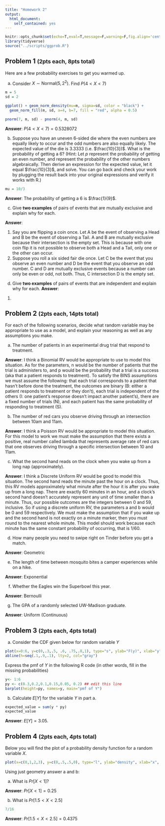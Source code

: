 ---
title: "Homework 2"
output: 
  html_document:
    self_contained: yes
---

```{r setup, include=FALSE}
knitr::opts_chunk$set(echo=T,eval=T,message=F,warning=F,fig.align='center')
library(tidyverse)
source("../scripts/ggprob.R")
```


## Problem 1 <small>(2pts each, 8pts total)</small>

Here are a few probability exercises to get you warmed up.

a. Consider $X\sim \text{Normal}(5, 2^2)$. Find $P(4 < X < 7)$
```{r}
m = 5
sd = 2

ggplot() + geom_norm_density(mu=m, sigma=sd, color = "black") + 
  geom_norm_fill(m, sd, a=4, b=7, fill = "red", alpha = 0.5)

pnorm(7, m, sd) - pnorm(4, m, sd)

```
**Answer**: $P(4 < X < 7) = 0.5328072$ 

b. Suppose you have an uneven 6-sided die where the even numbers are equally likely to occur and the odd numbers are also equally likely. The expected value of the die is $3.3333$ (i.e. $\frac{10}{3})$. What is the probability of getting a 6?
   (Hint: Let $p$ represent the probability of getting an even number, and represent the probability of the other numbers algebraically. Then derive an expression for the expected value, let it equal $\frac{10}{3}$, and solve. You can go back and check your work by plugging the result back into your original expressions and verify it works with R.)
   
```{r}
mu = 10/3


```

**Answer**: The probability of getting a $6$ is $\frac{1}{9}$.

c. Give **two examples** of pairs of events that are mutually exclusive and explain why for each.

**Answer**: 

1. Say you are flipping a coin once. Let A be the event of observing a Head and B be the event of observing a Tail. A and B are mutually exclusive because their intersection is the empty set. This is because with one coin flip it is not possible to observe both a Head and a Tail, only one or the other can occur.  
2. Suppose you roll a six sided fair die once. Let C be the event that you observe an even number and D be the event that you observe an odd number. C and D are mutually exclusive events because a number can only be even or odd, not both. Thus, C intersection D is the empty set.

d. Give **two examples** of pairs of events that are independent and explain why for each.
**Answer**: 

1. 

## Problem 2 <small>(2pts each, 14pts total)</small>

For each of the following scenarios, decide what random variable may be appropriate to use as a model, and explain your reasoning as well as any assumptions you make.

a. The number of patients in an experimental drug trial that respond to treatment. 

**Answer**: I think a Binomial RV would be appropriate to use to model this situation. As for the parameters, n would be the number of patients that the trial is administers to, and p would be the probability that a trial is a success (aka that a patient responds to treatment). To satisfy the BINS assumptions we must assume the following: that each trial corresponds to a patient that hasn't before done the treatment, the outcomes are binary (B: either a patient responds to treatment or they don't), each trial is independent of the others (I: one patient's response doesn't impact another patient's), there are a fixed number of trials (N), and each patient has the same probability of responding to treatment (S).  

b. The number of red cars you observe driving through an intersection between 10am and 11am. 

**Answer**: I think a Poisson RV would be appropriate to model this situation. For this model to work we must make the assumption that there exists a positive, real number called lambda that represents average rate of red cars that one observes driving through a specific intersection between 10 and 11am.  

c. What the second hand reads on the clock when you wake up from a long nap (approximately). 

**Answer**: I think a Discrete Uniform RV would be good to model this situation. The second hand reads the minute past the hour on a clock. Thus, this RV models approximately what minute after the hour it is after you wake up from a long nap. There are exactly 60 minutes in an hour, and a clock's second hand doesn't accurately represent any unit of time smaller than a minute. Thus, our possible outcomes are the integers between 0 and 59, inclusive. So if using a discrete uniform RV, the parameters a and b would be 0 and 59 respectively. We must make the assumption that if you wake up and the second hand is not exactly on a minute marker, then you must round to the nearest whole minute. This model should work because each minute has the same constant probability of occurring, that is 1/60.  


d. How many people you need to swipe right on Tinder before you get a match. 

**Answer**: Geometric

e. The length of time between mosquito bites a camper experiences while on a hike. 

**Answer**: Exponential

f. Whether the Eagles win the Superbowl this year. 

**Answer**: Bernoulli

g. The GPA of a randomly selected UW-Madison graduate.

**Answer**: Uniform (Continuous)


## Problem 3 <small>(2pts each, 4pts total)</small>

a. Consider the CDF given below for random variable $Y$ 
```{r}
plot(x=0:6, y=c(0,.3,.5, .6, .75,.8,1), type="s", ylab="F(y)", xlab="y", main="cdf of Y")
abline(h=seq(.1,.9,.1), lty=2, col="gray")
```
Express the pmf of $Y$ in the following R code (in other words, fill in the missing probabilities)

```{r}
y<- 1:6
py <- c(0.3,0.2,0.1,0.15,0.05, 0.2) ## edit this line
barplot(height=py, names=y, main="pmf of Y")
```



b. Calculate $E[Y]$ for the variable $Y$ in part a.

```{r}
expected_value = sum(y * py)
expected_value
```
**Answer**: $E[Y] = 3.05$.


## Problem 4 <small>(2pts each, 4pts total)</small>

Below you will find the plot of a probability density function for a random variable $X$.

```{r, echo=FALSE}
plot(x=c(0,1,2,3), y=c(0,.5,.5,0), type="l", ylab="density", xlab="x", main="pdf of X")
```

Using just geometry answer a and b:

a. What is $Pr[X < 1]$?

**Answer**: $Pr[X < 1] = 0.25$ 

b. What is $Pr[1.5 < X < 2.5]$
```{r}
7/16
```


**Answer**: $Pr[1.5 < X < 2.5] = 0.4375$


